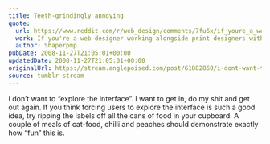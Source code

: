 ```yaml
---
title: Teeth-grindingly annoying
quote:
  url: https://www.reddit.com/r/web_design/comments/7fu6x/if_youre_a_web_designer_working_alongside_print/c06jlj1/
  work: If you're a web designer working alongside print designers with little to no web design/dev knowledge, how is your experience?
  author: Shaperpmp
pubDate: 2008-11-27T21:05:01+00:00
updatedDate: 2008-11-27T21:05:01+00:00
originalUrl: https://stream.anglepoised.com/post/61882860/i-dont-want-to-explore-the-interface-i-want-to
source: tumblr stream
---
```


I don&rsquo;t want to &ldquo;explore the interface&rdquo;. I want to get in, do my shit and get out again. If you think forcing users to explore the interface is such a good idea, try ripping the labels off all the cans of food in your cupboard. A couple of meals of cat-food, chilli and peaches should demonstrate exactly how &ldquo;fun&rdquo; this is.
